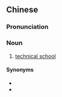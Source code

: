 ==Chinese==
{{zh-forms}}

===Pronunciation===
{{zh-pron
|m=jìxiào
|cat=n
}}

===Noun===
{{zh-noun}}

# [[technical school]]

====Synonyms====
* {{zh-l|工業學校}}
* {{zh-l|技術學校}}

{{zh-cat|Schools}}